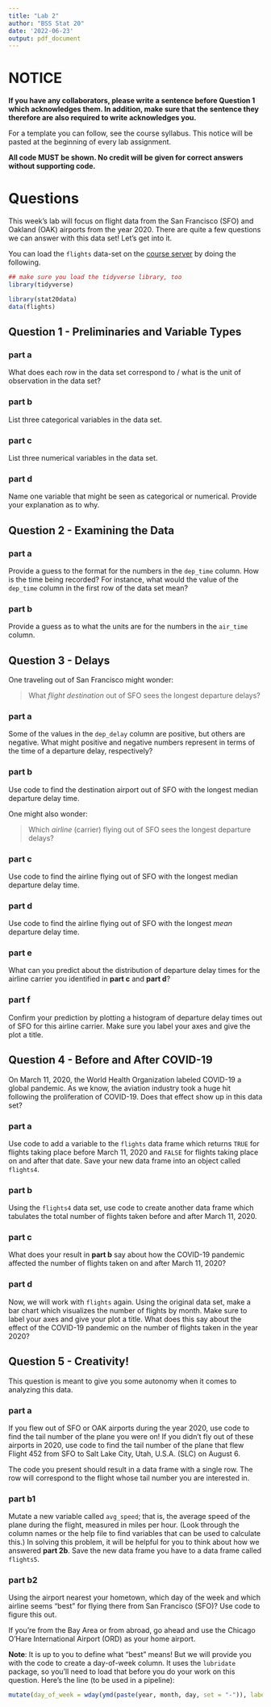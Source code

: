 ```yaml
---
title: "Lab 2"
author: "BSS Stat 20"
date: '2022-06-23'
output: pdf_document
---
```


# NOTICE

**If you have any collaborators, please write a sentence before Question 1 which acknowledges them. In addition, make sure that the sentence they therefore are also required to write acknowledges you.**

For a template you can follow, see the course syllabus. This notice will be pasted at the beginning of every lab assignment.

**All code MUST be shown. No credit will be given for correct answers without supporting code.**

# Questions

This week's lab will focus on flight data from the San Francisco (SFO) and Oakland (OAK) airports from the year 2020. There are quite a few questions we can answer with this data set! Let's get into it.

You can load the `flights` data-set on the [course server](https://stat20.datahub.berkeley.edu) by doing the following.

```r
## make sure you load the tidyverse library, too
library(tidyverse)

library(stat20data)
data(flights)
```

## Question 1 - Preliminaries and Variable Types

### part a

What does each row in the data set correspond to / what is the unit of observation in the data set?

### part b

List three categorical variables in the data set.

### part c

List three numerical variables in the data set.

### part d

Name one variable that might be seen as categorical or numerical. Provide your explanation as to why.

## Question 2 - Examining the Data

### part a

Provide a guess to the format for the numbers in the `dep_time` column. How is the time being recorded? For instance, what would the value of the `dep_time` column in the first row of the data set mean?

### part b

Provide a guess as to what the units are for the numbers in the `air_time` column.

## Question 3 - Delays

One traveling out of San Francisco might wonder:

> What *flight destination* out of SFO sees the longest departure delays?

### part a

Some of the values in the `dep_delay` column are positive, but others are negative. What might positive and negative numbers represent in terms of the time of a departure delay, respectively?

### part b

Use code to find the destination airport out of SFO with the longest median departure delay time.

One might also wonder:

> Which *airline* (carrier) flying out of SFO sees the longest departure delays?

### part c

Use code to find the airline flying out of SFO with the longest median departure delay time.

### part d

Use code to find the airline flying out of SFO with the longest *mean* departure delay time.

### part e

What can you predict about the distribution of departure delay times for the airline carrier you identified in **part c** and **part d**?

### part f

Confirm your prediction by plotting a histogram of departure delay times out of SFO for this airline carrier. Make sure you label your axes and give the plot a title.

## Question 4 - Before and After COVID-19

On March 11, 2020, the World Health Organization labeled COVID-19 a global pandemic. As we know, the aviation industry took a huge hit following the proliferation of COVID-19. Does that effect show up in this data set?

### part a

Use code to add a variable to the `flights` data frame which returns `TRUE` for flights taking place before March 11, 2020 and `FALSE` for flights taking place on and after that date. Save your new data frame into an object called `flights4`.

### part b

Using the `flights4` data set, use code to create another data frame which tabulates the total number of flights taken before and after March 11, 2020.

### part c

What does your result in **part b** say about how the COVID-19 pandemic affected the number of flights taken on and after March 11, 2020?

### part d

Now, we will work with `flights` again. Using the original data set, make a bar chart which visualizes the number of flights by month. Make sure to label your axes and give your plot a title. What does this say about the effect of the COVID-19 pandemic on the number of flights taken in the year 2020?

## Question 5 - Creativity!

This question is meant to give you some autonomy when it comes to analyzing this data.

### part a

If you flew out of SFO or OAK airports during the year 2020, use code to find the tail number of the plane you were on! If you didn't fly out of these airports in 2020, use code to find the tail number of the plane that flew Flight 452 from SFO to Salt Lake City, Utah, U.S.A. (SLC) on August 6.

The code you present should result in a data frame with a single row. The row will correspond to the flight whose tail number you are interested in.

### part b1

Mutate a new variable called `avg_speed`; that is, the average speed of the plane during the flight, measured in miles per hour. (Look through the column names or the help file to find variables that can be used to calculate this.) In solving this problem, it will be helpful for you to think about how we answered **part 2b**. Save the new data frame you have to a data frame called `flights5`.

### part b2

Using the airport nearest your hometown, which day of the week and which airline seems "best" for flying there from San Francisco (SFO)? Use code to figure this out.

If you're from the Bay Area or from abroad, go ahead and use the Chicago O'Hare International Airport (ORD) as your home airport.

**Note**: It is up to you to define what "best" means! But we will provide you with the code to create a day-of-week column. It uses the `lubridate` package, so you'll need to load that before you do your work on this question. Here's the line (to be used in a pipeline):

```r
mutate(day_of_week = wday(ymd(paste(year, month, day, set = "-")), label = T))
```
